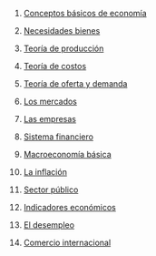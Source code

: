 1.  [Conceptos básicos de economía](../2014-01-01-01-conceptos-basicos-de-economia/index.qmd)

2.  [Necesidades bienes](../2014-01-07-02-necesidades-bienes/index.qmd)

3.  [Teoría de producción](../2014-01-14-03-teoria-produccion/index.qmd)

4.  [Teoría de costos](../2014-01-21-04-teoria-costos/index.qmd)

5.  [Teoría de oferta y demanda](../2014-01-28-05-teoria-oferta-demanda/index.qmd)

6.  [Los mercados](../2014-02-04-06-mercados/index.qmd)

7.  [Las empresas](../2014-02-11-07-empresas/index.qmd)

8.  [Sistema financiero](../2014-02-18-08-sistema-financiero/index.qmd)

9.  [Macroeconomía básica](../2014-02-25-09-macroeconomia-basica/index.qmd)

10. [La inflación](../2014-03-01-10-inflacion/index.qmd)

11. [Sector público](../2014-03-08-11-sector-publico/index.qmd)

12. [Indicadores económicos](../2014-03-15-12-indicadores-economicos/index.qmd)

13. [El desempleo](../2014-03-22-13-desempleo/index.qmd)

14. [Comercio internacional](../2014-03-29-14-comercio-internacional/index.qmd)